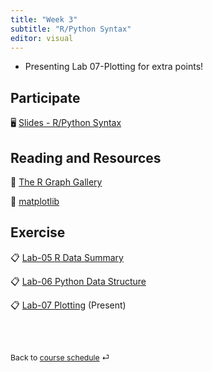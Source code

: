 ```yaml
---
title: "Week 3"
subtitle: "R/Python Syntax"
editor: visual
---
```


::: callout-important
-   Presenting Lab 07-Plotting for extra points!
:::

## Participate

🖥️ [Slides - R/Python Syntax](/slides/06-syntax.html)

## Reading and Resources

📖 [The R Graph Gallery](https://www.r-graph-gallery.com/)

📖 [matplotlib](https://matplotlib.org/stable/plot_types/index.html)

## Exercise

📋 [Lab-05 R Data Summary](/exercise/lab05-rtype.html)

📋 [Lab-06 Python Data Structure](/exercise/lab06-py.html)

📋 [Lab-07 Plotting](/exercise/lab07-plot.html) (Present)

<br><br>

::: {style="font-size: 0.875em;"}
Back to [course schedule](/ "Course schedule") ⏎
:::

